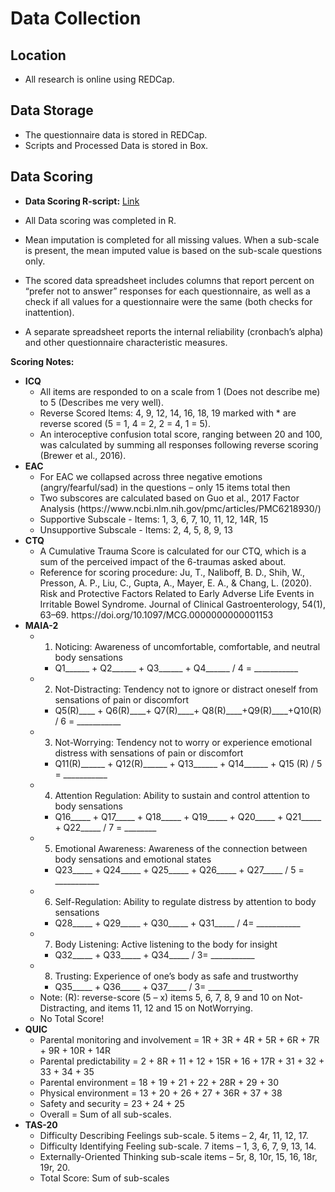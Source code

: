 # Data Collection

## Location
- All research is online using REDCap.

## Data Storage
- The questionnaire data is stored in REDCap.
- Scripts and Processed Data is stored in Box.

## Data Scoring

- **Data Scoring R-script:** [Link](https://github.com/bablab/wiki_BEAD/blob/main/docs/BEAD_Scoring.R)

- All Data scoring was completed in R.

- Mean imputation is completed for all missing values. When a sub-scale is present, the mean imputed value is based on the sub-scale questions only.

- The scored data spreadsheet includes columns that report percent on "prefer not to answer" responses for each questionnaire, as well as a check if all values for a questionnaire were the same (both checks for inattention).

- A separate spreadsheet reports the internal reliability (cronbach's alpha) and other questionnaire characteristic measures. 

**Scoring Notes:**

- **ICQ**
  - All items are responded to on a scale from 1 (Does not describe me) to 5 (Describes me very well). 
  - Reverse Scored Items: 4, 9, 12, 14, 16, 18, 19 marked with * are reverse scored (5 = 1, 4 = 2, 2 = 4, 1 = 5). 
  - An interoceptive confusion total score, ranging between 20 and 100, was calculated by summing all responses following reverse scoring (Brewer et al., 2016).
  
- **EAC**
  - For EAC we collapsed across three negative emotions (angry/fearful/sad) in the questions -- only 15 items total then
  - Two subscores are calculated based on Guo et al., 2017 Factor Analysis (https://www.ncbi.nlm.nih.gov/pmc/articles/PMC6218930/)
  - Supportive Subscale - Items: 1, 3, 6, 7, 10, 11, 12, 14R, 15
  - Unsupportive Subscale - Items: 2, 4, 5, 8, 9, 13

- **CTQ**
  - A Cumulative Trauma Score is calculated for our CTQ, which is a sum of the perceived impact of the 6-traumas asked about.
  - Reference for scoring procedure: Ju, T., Naliboff, B. D., Shih, W., Presson, A. P., Liu, C., Gupta, A., Mayer, E. A., & Chang, L. (2020). Risk and Protective Factors Related to Early Adverse Life Events in Irritable Bowel Syndrome. Journal of Clinical Gastroenterology, 54(1), 63–69. https://doi.org/10.1097/MCG.0000000000001153
  
- **MAIA-2**
  - 1. Noticing: Awareness of uncomfortable, comfortable, and neutral body sensations
    - Q1______ + Q2______ + Q3______ + Q4______ / 4 = ___________
  - 2. Not-Distracting: Tendency not to ignore or distract oneself from sensations of pain or discomfort
    - Q5(R)____ + Q6(R)____+ Q7(R)____+ Q8(R)____+Q9(R)____+Q10(R) / 6 = ___________
  - 3. Not-Worrying: Tendency not to worry or experience emotional distress with sensations of pain or discomfort
    - Q11(R)______ + Q12(R)______ + Q13______ + Q14______ + Q15 (R) / 5 = ___________
  - 4. Attention Regulation: Ability to sustain and control attention to body sensations
    - Q16_____ + Q17_____ + Q18_____ + Q19_____ + Q20_____ + Q21_____ + Q22_____ / 7 = ________
  - 5. Emotional Awareness: Awareness of the connection between body sensations and emotional states
    - Q23_____ + Q24_____ + Q25_____ + Q26_____ + Q27_____ / 5 = ___________
  - 6. Self-Regulation: Ability to regulate distress by attention to body sensations
    - Q28_____ + Q29_____ + Q30_____ + Q31_____ / 4= ___________
  - 7. Body Listening: Active listening to the body for insight
    - Q32_____ + Q33_____ + Q34_____ / 3= ___________
  - 8. Trusting: Experience of one’s body as safe and trustworthy
    - Q35_____ + Q36_____ + Q37_____ / 3= ___________
  - Note: (R): reverse-score (5 – x) items 5, 6, 7, 8, 9 and 10 on Not-Distracting, and items 11, 12 and 15 on NotWorrying.
  - No Total Score!

- **QUIC**
  - Parental monitoring and involvement = 1R + 3R + 4R + 5R + 6R + 7R + 9R + 10R + 14R
  - Parental predictability = 2 + 8R + 11 + 12 + 15R + 16 + 17R + 31 + 32 + 33 + 34 + 35
  - Parental environment = 18 + 19 + 21 + 22 + 28R + 29 + 30
  - Physical environment = 13 + 20 + 26 + 27 + 36R + 37 + 38
  - Safety and security = 23 + 24 + 25
  - Overall = Sum of all sub-scales.
  
- **TAS-20**
  - Difficulty Describing Feelings sub-scale.  5 items – 2, 4r, 11, 12, 17.
  - Difficulty Identifying Feeling sub-scale. 7 items – 1, 3, 6, 7, 9, 13, 14.
  - Externally-Oriented Thinking sub-scale items – 5r, 8, 10r, 15, 16, 18r, 19r, 20.
  - Total Score: Sum of sub-scales






